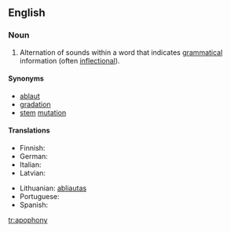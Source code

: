==English==

===Noun===
{{en-noun|apophonies}}

# {{context|phonetics}} Alternation of sounds within a word that indicates [[grammatical]] information (often [[inflectional]]).

====Synonyms====
* [[ablaut]]
* [[gradation]]
* [[stem]] [[mutation]]

====Translations====
{{trans-top|alternation of sounds within a word}}
* Finnish: {{t-|fi|äännevaihtelu}}
* German: {{t-|de|Ablaut|m}}
* Italian: {{t-|it|apofonia|f}}
* Latvian: {{t-|lv|ablauts|xs=Latvian}}
{{trans-mid}}
* Lithuanian: [[abliautas]]
* Portuguese: {{t-|pt|apofonia|f}}
* Spanish: {{t|es|apofonía|f}}
{{trans-bottom}}

[[tr:apophony]]